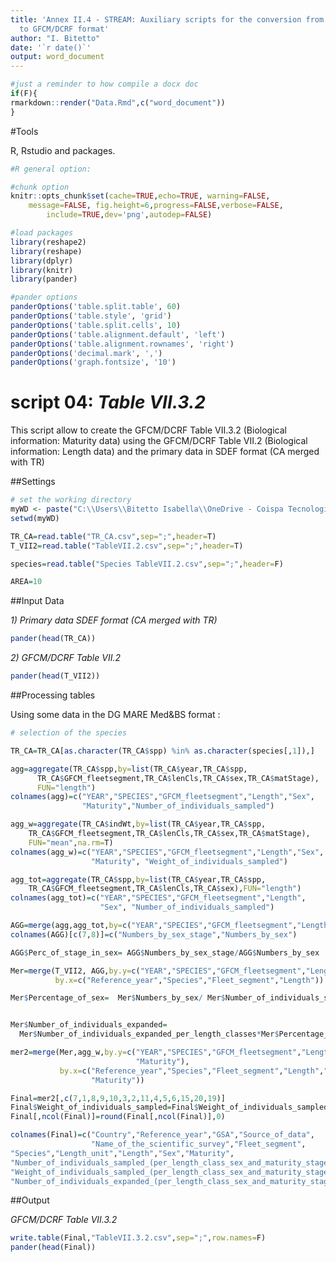 ---
title: 'Annex II.4 - STREAM: Auxiliary scripts for the conversion from DG MARE Med&BS format
  to GFCM/DCRF format'
author: "I. Bitetto"
date: '`r date()`'
output: word_document
---


```{r compil, eval=F,include=F,cache=F,echo=F,warning=F,message=F,progress=F,verbose=F}
#just a reminder to how compile a docx doc
if(F){
rmarkdown::render("Data.Rmd",c("word_document"))
}
```


#Tools

R, Rstudio and packages.


```{r results='hide', message=FALSE, warning=FALSE}
#R general option:

#chunk option
knitr::opts_chunk$set(cache=TRUE,echo=TRUE, warning=FALSE, 
	message=FALSE, fig.height=6,progress=FALSE,verbose=FALSE,
		include=TRUE,dev='png',autodep=FALSE)

#load packages
library(reshape2)
library(reshape)
library(dplyr)
library(knitr)
library(pander)

#pander options
panderOptions('table.split.table', 60)
panderOptions('table.style', 'grid')
panderOptions('table.split.cells', 10)
panderOptions('table.alignment.default', 'left')
panderOptions('table.alignment.rownames', 'right')
panderOptions('decimal.mark', ',')
panderOptions('graph.fontsize', '10')

```



# script 04: *Table VII.3.2* 

This script allow to create the GFCM/DCRF Table VII.3.2 (Biological information: Maturity data) using the GFCM/DCRF Table VII.2 (Biological information: Length data) and the primary data in SDEF format (CA merged with TR)


##Settings 

```{r data1}

# set the working directory
myWD <- paste("C:\\Users\\Bitetto Isabella\\OneDrive - Coispa Tecnologia & Ricerca S.C.A.R.L\\MARE22\\STREAM\\FINAL REVISION OF DELIVERABLES\\DG_MARE_MedBS_to_GFCM", sep="")
setwd(myWD)

TR_CA=read.table("TR_CA.csv",sep=";",header=T)
T_VII2=read.table("TableVII.2.csv",sep=";",header=T)

species=read.table("Species TableVII.2.csv",sep=";",header=F)

AREA=10

```

##Input Data

*1) Primary data SDEF format (CA merged with TR)*

```{r data_in2, echo=F}
pander(head(TR_CA))
```


*2) GFCM/DCRF Table VII.2*

```{r data_in3, echo=F}
pander(head(T_VII2))
```



##Processing tables 

Using some data in the DG MARE Med&BS format :


```{r data2}

# selection of the species

TR_CA=TR_CA[as.character(TR_CA$spp) %in% as.character(species[,1]),]     

agg=aggregate(TR_CA$spp,by=list(TR_CA$year,TR_CA$spp,
      TR_CA$GFCM_fleetsegment,TR_CA$lenCls,TR_CA$sex,TR_CA$matStage),
      FUN="length")
colnames(agg)=c("YEAR","SPECIES","GFCM_fleetsegment","Length","Sex",
                "Maturity","Number_of_individuals_sampled")

agg_w=aggregate(TR_CA$indWt,by=list(TR_CA$year,TR_CA$spp,
    TR_CA$GFCM_fleetsegment,TR_CA$lenCls,TR_CA$sex,TR_CA$matStage),
    FUN="mean",na.rm=T)
colnames(agg_w)=c("YEAR","SPECIES","GFCM_fleetsegment","Length","Sex",
                  "Maturity", "Weight_of_individuals_sampled")

agg_tot=aggregate(TR_CA$spp,by=list(TR_CA$year,TR_CA$spp,
    TR_CA$GFCM_fleetsegment,TR_CA$lenCls,TR_CA$sex),FUN="length")
colnames(agg_tot)=c("YEAR","SPECIES","GFCM_fleetsegment","Length",
                    "Sex", "Number_of_individuals_sampled")

AGG=merge(agg,agg_tot,by=c("YEAR","SPECIES","GFCM_fleetsegment","Length","Sex"))
colnames(AGG)[c(7,8)]=c("Numbers_by_sex_stage","Numbers_by_sex")

AGG$Perc_of_stage_in_sex= AGG$Numbers_by_sex_stage/AGG$Numbers_by_sex

Mer=merge(T_VII2, AGG,by.y=c("YEAR","SPECIES","GFCM_fleetsegment","Length"),
          by.x=c("Reference_year","Species","Fleet_segment","Length"))

Mer$Percentage_of_sex=  Mer$Numbers_by_sex/ Mer$Number_of_individuals_sampled_per_length_classes


Mer$Number_of_individuals_expanded= 
  Mer$Number_of_individuals_expanded_per_length_classes*Mer$Percentage_of_sex*Mer$Perc_of_stage_in_sex

mer2=merge(Mer,agg_w,by.y=c("YEAR","SPECIES","GFCM_fleetsegment","Length","Sex",
                            "Maturity"),
           by.x=c("Reference_year","Species","Fleet_segment","Length","Sex",
                  "Maturity"))

Final=mer2[,c(7,1,8,9,10,3,2,11,4,5,6,15,20,19)]
Final$Weight_of_individuals_sampled=Final$Weight_of_individuals_sampled/1000
Final[,ncol(Final)]=round(Final[,ncol(Final)],0)

colnames(Final)=c("Country","Reference_year","GSA","Source_of_data",
                  "Name_of_the_scientific_survey","Fleet_segment",
"Species","Length_unit","Length","Sex","Maturity",
"Number_of_individuals_sampled_(per_length_class_sex_and_maturity_stage)",
"Weight_of_individuals_sampled_(per_length_class_sex_and_maturity_stage)",
"Number_of_individuals_expanded_(per_length_class_sex_and_maturity_stage)")

```


##Output

*GFCM/DCRF Table VII.3.2*


```{r data_10, echo=F, eval=T}
write.table(Final,"TableVII.3.2.csv",sep=";",row.names=F)
pander(head(Final))

```



